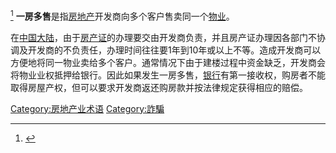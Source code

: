 <ref>{{cite web |author1=程世刚 |author2=孙慧丽 |author3=王帅 |title=房地产工程纠纷 |5=一房二卖情形下，买受人如何维护自身权益？ |url=https://www.chinalawinsight.com/2018/05/articles/dispute-resolution/%E6%88%BF%E5%9C%B0%E4%BA%A7%E5%B7%A5%E7%A8%8B%E7%BA%A0%E7%BA%B7-%E4%B8%80%E6%88%BF%E4%BA%8C%E5%8D%96%E6%83%85%E5%BD%A2%E4%B8%8B%EF%BC%8C%E4%B9%B0%E5%8F%97%E4%BA%BA%E5%A6%82%E4%BD%95%E7%BB%B4/ |website=China Law insight |publisher=King & Wood Mallesons |accessdate=2020-06-10 |archive-date=2020-06-10 |archive-url=https://web.archive.org/web/20200610033026/https://www.chinalawinsight.com/2018/05/articles/dispute-resolution/%E6%88%BF%E5%9C%B0%E4%BA%A7%E5%B7%A5%E7%A8%8B%E7%BA%A0%E7%BA%B7-%E4%B8%80%E6%88%BF%E4%BA%8C%E5%8D%96%E6%83%85%E5%BD%A2%E4%B8%8B%EF%BC%8C%E4%B9%B0%E5%8F%97%E4%BA%BA%E5%A6%82%E4%BD%95%E7%BB%B4/ }}</ref>{{Unreferenced|time=2012-04-02T10:45:41+00:00 }}
{{globalize}}
'''一房多售'''是指[[房地产|房地产]]开发商向多个客户售卖同一个[[物业|物业]]。

在[[中国大陆|中国大陆]]，由于[[房产证|房产证]]的办理要交由开发商负责，并且房产证办理因各部门不协调及开发商的不负责任，办理时间往往要1年到10年或以上不等。造成开发商可以方便地将同一物业卖给多个客户。通常情况下由于建楼过程中资金缺乏，开发商会将物业业权抵押给银行。因此如果发生一房多售，[[银行|银行]]有第一接收权，购房者不能取得房屋产权，但可以要求开发商返还购房款并按法律规定获得相应的赔偿。

[[Category:房地产业术语|Category:房地产业术语]]
[[Category:詐騙|Category:詐騙]]